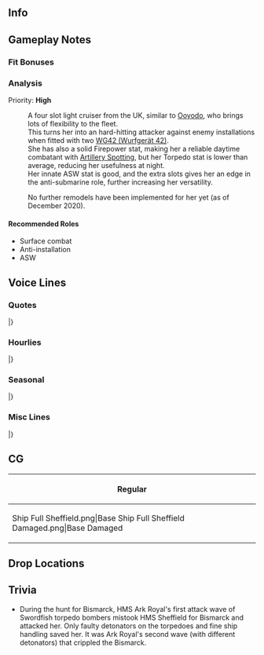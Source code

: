 ==Info==
{{KanmusuInfo|ID=314}}
{{KanmusuInfo|ID=314a}}

==Gameplay Notes==

===Fit Bonuses===
{{:{{BASEPAGENAME}}/Equipment Bonuses}}
{{clear}}

===Analysis===
Priority: '''High'''

:A four slot light cruiser from the UK, similar to [[Ooyodo]], who brings lots of flexibility to the fleet.
:This turns her into an hard-hitting attacker against enemy installations when fitted with two [[WG42 (Wurfgerät 42)]].
:She has also a solid Firepower stat, making her a reliable daytime combatant with [[Artillery Spotting]], but her Torpedo stat is lower than average, reducing her usefulness at night.
:Her innate ASW stat is good, and the extra slots gives her an edge in the anti-submarine role, further increasing her versatility.

:No further remodels have been implemented for her yet (as of December 2020).


====Recommended Roles====
* Surface combat
* Anti-installation
* ASW

==Voice Lines==
===Quotes===
{{ShipquoteHeader}}
{{ShipquoteKai
|scenario = Introduction
|origin =HMS Sheffield、着任します。君がAdmiral？んー…ちょっといいね。よろしく。
|translation =HMS Sheffield, reporting for duty. You're the Admiral? Hmmm... I guess you'll do. Nice to meet you.
}}
{{ShipquoteKai|kai = true|scenario = Introduction
|origin =HMS Sheffield、用意は出来てる。Admiral、今日もよろしく。君となら、やれる。
|translation =HMS Sheffield, ready and waiting. Admiral, I'll be in your care today too. With you around, it'll be a breeze.
}}
{{ShipquoteKai
|scenario = Library
|origin =Town級軽巡洋艦、HMS Sheffield。軽巡と言っても、実際は重巡クラスの規模と火力を持つ重武装艦です。北極海での対ソ援助物資輸送船団の護衛、Bismarckの追撃戦など数々の戦いに参加しました。バレンツ海の戦いではドイツ艦隊を撃破、船団護衛に成功しています。
|translation =I'm the Town-class light cruiser HMS Sheffield. I'm classed as a light cruiser, but I'm as big and heavily armed as a heavy cruiser<ref>Due to limits on heavy cruisers imposed by the London Naval Treaty, the Town-class were armed with lots of 6" guns to make up the difference.</ref>. I participated in many battles, from escorting supply convoys to the Soviet Union in the Arctic to the pursuit of Bismarck. At the Battle of the Barents Sea, we defeated the German fleet and succeeded in our escort mission.
}}
{{ShipquoteKai
|scenario = Secretary 1
|origin =君、呼んだ？うん、そう。
|translation =Did you call? Oh, I see.
}}
{{ShipquoteKai|kai = true|scenario = Secretary 1
|origin =あたし、呼んだ？うん、任せて。
|translation =Did you call me? Alright, leave it to me.
}}
{{ShipquoteKai
|scenario = Secretary 2
|origin =I fancy this fleet。好き、かな？
|translation =I fancy this fleet. I like it, I think?
}}
{{ShipquoteKai
|scenario = Secretary 3
|origin =What are you up to？何してんの？えぇ？艦中央部の構造が気になる？あぁ、そうか。ここの船とは作りが違うから。
|translation =What are you up to? What are you doing? Eh? You're interested in my structure amidships? Ah, I see. The ships here are made differently.
}}
{{ShipquoteKai
|scenario = Idle
|origin =Ark、お疲れ。Admiral？あぁ、忙しいようだ。あの国出身の艦がいるのは、本当に驚いた。Arkよ、Old Ladyは平気なのか？慣れた？そういうものか。
|translation =Ark, good work. Admiral? Ah, he's busy. I was really surprised when I saw ships from that country here<ref>Likely the Germans</ref>. Ark, is the Old Lady fine with this? She got used to it? So that's how it is.
}}
{{ShipquoteKai
|scenario = Secretary Married
|origin =はい、Earl Grey。君、好きだったよね？そう。一息入れて、肩の力を抜いて。戦いはまだ続く。君に倒れてもらっては、少し、困るの。
|translation =Here, some Earl Grey. You like it, right? I see. Take a break and relax. The war is still ongoing. It'd be... a little troublesome for me if you should fall.
}}
{{ShipquoteKai
|scenario = Wedding
|origin =Admiral、これは？あぁ…本気？…うん、そう。受け取ります。後悔、しないでね。Thank you so much, indeed。
|translation =Admiral, what's this? Ah... You're serious? ... Alright then. I accept. Don't regret this, alright? Thank you so much, indeed.
}}
{{ShipquoteKai
|scenario = Looking At Scores
|origin =情報？大事。一緒に確認しようか？
|translation =Information? It's important. Shall we check it together?
}}
{{ShipquoteKai
|scenario = Joining A Fleet
|origin =HMS Sheffield、出ます。今度は逃がさない。
|translation =HMS Sheffield, setting off. I won't let them get away this time.
}}
{{ShipquoteKai
|scenario = Equipment 1
|origin =それでいいな。
|translation =This is fine.
}}
{{ShipquoteKai|kai = true|scenario = Equipment 1
|origin =君の選択、いいね。
|translation =I like your choice.
}}
{{ShipquoteKai
|scenario = Equipment 2
|origin =なるほどね。
|translation =I see.
}}
{{ShipquoteKai|kai = true|scenario = Equipment 2
|origin =なるほどね、ありかも。
|translation =I see, I think it'll work.
}}
{{ShipquoteKai
|scenario = Equipment 3
|origin =Indeed.
|translation =Indeed.
}}
{{ShipquoteKai
|scenario = Supply
|origin =Thanks a lot。大事。
|translation =Thanks a lot. I'll use it well.
}}
{{ShipquoteKai
|scenario = Docking Minor
|origin =少し、修理をさせて。
|translation =I'll go for a quick repair, if you don't mind.
}}
{{ShipquoteKai
|scenario = Docking Major
|origin =っち、こんなとこまで。ちょっと重傷は。
|translation =Tch, I'm in quite a state. It's pretty bad.
}}
{{ShipquoteKai
|scenario = Construction
|origin =まあ、そろそろかな。
|translation =Well, it's about time.
}}
{{ShipquoteKai
|scenario = Returning From Sortie
|origin =港に帰ってきた。やれやれ。
|translation =We've returned to port. Good grief.
}}
{{ShipquoteKai
|scenario = Starting A Sortie
|origin =H部隊、Sheffield、出撃します。各艦、遅れないで。前進。
|translation =Force H, Sheffield, sortieing. All ships, don't fall behind. Forwards.
}}
{{ShipquoteKai
|scenario = Battle Start
|origin =見つけた。逃がさない。戦闘用意！
|translation =Found them. They're not getting away. Battle stations!
}}
{{ShipquoteKai
|scenario = Attack
|origin =やらせない。Shoot!
|translation =Oh no you don't. Shoot!
}}
{{ShipquoteKai
|scenario = Air Battle/Daytime Spotting/Night Battle Attack
|origin =甘く見ないで。
|translation =Don't underestimate me.
}}
{{ShipquoteKai
|scenario = Night Battle
|origin =追撃します。遅れないで。
|translation =We're pursuing. Don't fall behind.
}}
{{ShipquoteKai
|scenario = MVP
|origin =どういうこと？…あたしが？そう。なら良かった。別に狙ったわけじゃないけど。それはそれで、ありか？Thanks.
|translation =What's going on? ... I am? I see. That's good then. I wasn't doing this for the recognition though. But I guess this is fine too? Thanks.
}}
{{ShipquoteKai
|scenario = Minor Damage 1
|origin =あへぇ！
|translation =Argh!
}}
{{ShipquoteKai
|scenario = Minor Damage 2
|origin =あはぁ！
|translation =Aah!
}}
{{ShipquoteKai
|scenario = Major Damage
|origin =大丈夫、機関は生きてる。航行に支障は…ない。
|translation =I'm fine, my engine still works. I can still... move.
}}
{{ShipquoteKai
|scenario = Sunk
|origin =沈むのか、あたし…そうか…体が…感覚が…
|translation =So I'm sinking... I see... I can't... feel anything...
}}
|}
<references/>
{{clear}}

===Hourlies===
{{ShipquoteHeader|type = hourly}}
{{ShipquoteKai|kai = true
|scenario = 00:00
|origin =今日は私が秘書艦ね。任せて。ちょうど深夜０時。
|translation =So I'm the secretary ship for today. Leave it to me. It just struck midnight.
}}
{{ShipquoteKai|kai = true
|scenario = 01:00
|origin =1 o'clock。夜は長いわ。
|translation =1 o'clock. The night is long.
}}
{{ShipquoteKai|kai = true
|scenario = 02:00
|origin =2 o'clock。紅茶でも入れる。
|translation =2 o'clock. I'll make some black tea.
}}
{{ShipquoteKai|kai = true
|scenario = 03:00
|origin =3 o'clock。どうぞ。Earl Greyでいい？
|translation =3 o'clock. Help yourself. Are you alright with Earl Grey?
}}
{{ShipquoteKai|kai = true
|scenario = 04:00
|origin =4 o'clock。こんな時間だけど、biscuit、食べる？あたしが焼いたの。
|translation =4 o'clock. I know it's a little early, but would you like some biscuits? I baked them.
}}
{{ShipquoteKai|kai = true
|scenario = 05:00
|origin =5 o'clock。Earl Grey、入れ直そうか？冷めちゃったよね。あぁ、いいの？君が？Thanks。
|translation =5 o'clock. Shall I make more Earl Grey? This pot has gotten a bit cold. Ah, I don't have to? You will? Thanks.
}}
{{ShipquoteKai|kai = true
|scenario = 06:00
|origin =6 o'clock。Good morning。君も起きないと。さあ、一日が始まる。
|translation =6 o'clock. Good morning. You need to get up too. Come on, a new day is starting.
}}
{{ShipquoteKai|kai = true
|scenario = 07:00
|origin =7 o'clock。さあ、Sheffield特製のEnglish breakfastをどうぞ。焼きたてのパンに、たっぷりのバターとマーマレード 、どうぞ。 マーマレードもあたしが作ったの。どう？
|translation =7 o'clock. Here, have some of my special English breakfast. Freshly made bread with plenty of butter and marmalade. I made the marmalade myself, too. How is it?
}}
{{ShipquoteKai|kai = true
|scenario = 08:00
|origin =8 o'clock。さあ、朝食も済ませたし、艦隊集結ね。仕事に掛かりましょう。
|translation =8 o'clock. Now that we're done with breakfast, it's time to gather the fleet. Let's get to work.
}}
{{ShipquoteKai|kai = true
|scenario = 09:00
|origin =9 o'clock。Hi, Ark。今日も元気そうね、なにより。また艦隊を組みましょう。
|translation =9 o'clock. Hi, Ark. You're looking well today too. Let's form a fleet again.<ref>She and Ark Royal participated in the hunt for Bismarck as part of Force H.</ref>
}}
{{ShipquoteKai|kai = true
|scenario = 10:00
|origin =10 o'clock。えぇ？Ark、何？…えぇ？Swordfish？…あぁ、まあ、水上機型なら…いやいや、そんなには詰めないって…いや、本当に…
|translation =10 o'clock. Eh? Ark, what did you say? ...Eh? Swordfish? ...Ah, well, I can carry the seaplane version... No no, I can't carry those... No, really...
}}
{{ShipquoteKai|kai = true
|scenario = 11:00
|origin =11 o'clock。まあ、たしかに、Swordfishはいい機体だけどね。大西洋戦線なら無敵よ。うん。
|translation =11 o'clock. Well, the Swordfish certainly are fine machines. They were unrivaled in the Atlantic. Yep.
}}
{{ShipquoteKai|kai = true
|scenario = 12:00
|origin =Midday。さあ、お昼にしましょう。はい、 ミートパイ 。美味しそうでしょう？これもあたしの手作り。さあ、食べてみて。
|translation =Midday. Now, it's time for lunch. Here, have a meat pie. It's good, right? I made this too. Go on, give it a try.
}}
{{ShipquoteKai|kai = true
|scenario = 13:00
|origin =1 o'clock。あぁ、Admiral、 ミートパイのおかわりは、いい？本当に？遠慮しないで。
|translation =1 o'clock. Ah, Admiral, would you like another meat pie? Really? Don't hold back.
}}
{{ShipquoteKai|kai = true
|scenario = 14:00
|origin =2 o'clo-…えぇ！？あれは…あれは、戦艦Bismarck！？彼女は今、ここに居たの？大変、Ark、すぐに来て。Sworfish、こっちを！
|translation =2 o'clo- Huh!? Is that... Is that the battleship Bismarck!? She's here? Oh no, Ark, come quickly. Send the Swordfish here!
}}
{{ShipquoteKai|kai = true
|scenario = 15:00
|origin =3 o'clock。そうなの？彼女は今、味方…あぁ、そうなんだ。じゃ、じゃあ、afternoon teaでもする。そう、Eugenとかも呼んじゃって…って、えぇ？本当にいるの？…いるんだ…
|translation =3 o'clock. Is that so? She's an ally now... Ah, so that's why. Th-then let's have afternoon tea together. Yes, we can invite Eugen too... Wait, what? Is she really here too? ... She is...
}}
{{ShipquoteKai|kai = true
|scenario = 16:00
|origin =4 o'clock。焦ったわ。ここは一体どうなってるの？
|translation =4 o'clock. What a fright. What's going on here?
}}
{{ShipquoteKai|kai = true
|scenario = 17:00
|origin =5 o'clock。Arkも、Bismarckも、Eugenも居て、みんな友軍だというの。なんかめまいがしそう。えぇ？夕焼けを見ろって？あぁ、そうね。日が落ちるわ。だから何？
|translation =5 o'clock. Ark, Bismarck, and Eugen are all here and all allies. It's throwing me for a spin. Eh? "Look at the sunset"? Ah, yes. The sun is setting. What about it?
}}
{{ShipquoteKai|kai = true
|scenario = 18:00
|origin =6 o'clock。夕食はどうする？何か作くろうか？Admiralは何が食べたいの？ラムチョップはどう？あたし得意なの。
|translation =6 o'clock. What shall we have for dinner? Should I make something? Admiral, what would you like to eat? How about lamb chops? I'm good at making that.
}}
{{ShipquoteKai|kai = true
|scenario = 19:00
|origin =7 o'clock。お待たせ。Sheffield特製ラムチョップ。お酒はscotchでいいでしょう？
|translation =7 o'clock. Thanks for waiting. Here's my special lamb chops. For your drink, would you like scotch?
}}
{{ShipquoteKai|kai = true
|scenario = 20:00
|origin =8 o'clock。どう、Admiral？美味しかった？…そう。じゃあ、また作ってあげる。
|translation =8 o'clock. Well, Admiral? Was it good? ...I see. Then I'll make it for you again.
}}
{{ShipquoteKai|kai = true
|scenario = 21:00
|origin =9 o'clock。それにしても、毎晩毎晩、小さな軽巡がうるさいのね？少し迷惑。Admiral、叱らないの？そう。じゃあ、いいけど。
|translation =9 o'clock. Still, those small light cruisers cause a ruckus every single night, don't they? It's a bit of a bother. Admiral, aren't you going to reprimand them? Oh. Well, if you say so.
}}
{{ShipquoteKai|kai = true
|scenario = 22:00
|origin =10 o'cl、あぁ、Nelson、どうした？って、酒臭い。だいぶやってるわね。えぇ？私は飲まないわよ。ラム酒持って帰って。ほら、君ももう、飲まないの！
|translation =10 o'cl- Ah, Nelson, what's the matter? Gah, you reek of booze. You really went overboard. Eh? I don't want any. Take your rum and go. And you! That's enough drinking!
}}
{{ShipquoteKai|kai = true
|scenario = 23:00
|origin =11 o'clock。ふあぁ、やっと一日も終わり。今日も色々あって疲れたわ。あなたもお疲れ様。少しだけ、横になって休んだら？
|translation =11 o'clock. Whew, another day is finally over. Everything that happened today really wore me out. You did good work too. Why not lie down and have a short rest?
}}
|}
<references/>
{{clear}}

===Seasonal===
{{SeasonalHeaderOld}}
{{SeasonalQuote
|scenario = [[Seasonal/Setsubun_2021|Setsubun 2021]]
|origin = わかってる。情報は収集済みだ。Setsubun Operation。我々の鬼はBismarck。H部隊の総力を上げる時。Ark、やるぞ。
|translation =	I know. I've already collated all the intelligence. Setsubun Operation. Our oni is Bismarck. It's time to sortie Force H at full strength. Ark, let's do this.
|audio = Sheffield_Setsubun_2021_Secretary_1.mp3
|notes = 
}}
{{SeasonalQuote
|scenario = [[Seasonal/Valentine's_Day_2021|Valentine's Day 2021]]
|origin = き、きみ…これは上げる。お、お腹が空いたら、食べて。
|translation = Th-this... is for you. Ha-have some if you're hungry.
|audio = Sheffield_Valentines_2021_Secretary_1.mp3
|notes = 
}}
{{SeasonalQuote
|scenario = [[Seasonal/White_Day_2021|White Day2021]]
|origin =お返し、というわけか？Systemではあるが、なにかこう…少し嬉しい気持ちもあるな。うん。Thanks a lot. 
|translation =	A retun gift, you say? I know it's an obligation but... I still feel a bit happy. Yeah. Thanks a lot. 
|audio = Sheffield_White_Day_2021_Secretary_1.mp3
|notes =
}}
{{SeasonalQuote
|scenario = [[Seasonal/Coming_of_Spring_2021|Coming of Spring 2021]]
|origin =大淀、その用意は？ハナミ？何？パーティの一種？…えぇ？体験してみてって？あぁ、わかった。ありかも。 
|translation =	Ooyodo, what are these preparations for? "Cherry blossom viewing"? What's that? A kind of party? ...Eh? Why don't I give it a try? Ah, alright. I think I will. 
|audio = Sheffield_Spring_2021_Secretary_1.mp3
|notes =
}}
{{SeasonalQuote
|scenario = [[Seasonal/Eighth_Anniversary|8th Anniversary]]
|origin = 8th Fleet Anniversary. おめでとう。君と艦隊に、祝福を。
|translation =	It's the fleet's 8th Anniversary. Congrats. Blessings to you and the fleet.
|audio = Sheffield_8th Anniversary_Secretary_1.mp3
|notes = 
}}
{{SeasonalQuote
|scenario = [[Seasonal/Rainy_Season_2021|Rainy Season 2021]]
|origin = これが、この「ツーユー」の季節。話には聞いていた。独特の季節ね。君、scotch少しやる？うん、ありかも。
|translation =	So this is what you call 'Tsuyu'. I've been told about it. It's quite a peculiar season. Would you like some scotch? Yeah, that'd be good. 
|audio = Sheffield_Rainy Season 2021_Secretary_1.mp3
|notes = 
}}
|}<references/>

{{clear}}

===Misc Lines===
{{SeasonalHeaderOld}}
{{SeasonalQuote
|scenario = [[Fall 2020 Event]]
|origin = HMS Sheffield、戦場に到達した。これより、友軍を援護する。突入。
|translation =	HMS Sheffield has arrived on the battlefield. I'll now support the allied forces. Charge.
|audio = Ship_Voice_Sheffield_Kai_Fall_2020_Event_Friend_Fleet_1.mp3
|notes = Friend Fleet 1
}}
|}<references/>

{{clear}}

==CG==
{| class="mw-collapsible mw-collapsed wikitable" style="width: 100%;"
!Regular
|-
|<gallery>
Ship Full Sheffield.png|Base
Ship Full Sheffield Damaged.png|Base Damaged
</gallery>
|}

==Drop Locations==

==Trivia==
*During the hunt for Bismarck, HMS Ark Royal's first attack wave of Swordfish torpedo bombers mistook HMS Sheffield for Bismarck and attacked her. Only faulty detonators on the torpedoes and fine ship handling saved her. It was Ark Royal's second wave (with different detonators) that crippled the Bismarck.

{{Shiplist}}